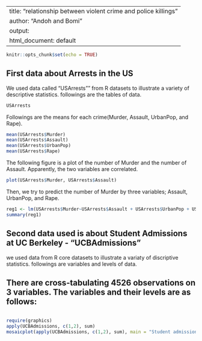 
---
title: "relationship between violent crime and police killings"
author: "Andoh and Bomi"
output:
  html_document: default
---

```r
knitr::opts_chunk$set(echo = TRUE)
```

## First data about Arrests in the US

We used data called "USArrests"" from R datasets to illustrate a variety of descriptive statistics.
followings are the tables of data.

```r
USArrests
```

Followings are the means for each crime(Murder, Assault, UrbanPop, and Rape).
```r
mean(USArrests$Murder)
mean(USArrests$Assault)
mean(USArrests$UrbanPop)
mean(USArrests$Rape)
```

The following figure is a plot of the number of Murder and the number of Assault.
Apparently, the two variables are correlated.
```r
plot(USArrests$Murder, USArrests$Assault)
```

Then, we try to predict the number of Murder by three variables; Assault, UrbanPop, and Rape.
```r
reg1 <- lm(USArrests$Murder~USArrests$Assault + USArrests$UrbanPop + USArrests$Rape)
summary(reg1)
```

## Second data used is about Student Admissions at UC Berkeley - "UCBAdmissions"
we used data from R core datasets to illustrate a variaty of discriptive statistics.
followings are variables and levels of data.

## There are cross-tabulating 4526 observations on 3 variables. The variables and their levels are as follows:
```r
```

```r
require(graphics)
apply(UCBAdmissions, c(1,2), sum)
mosaicplot(apply(UCBAdmissions, c(1,2), sum), main = "Student admissions at UC Berkeley")
```

